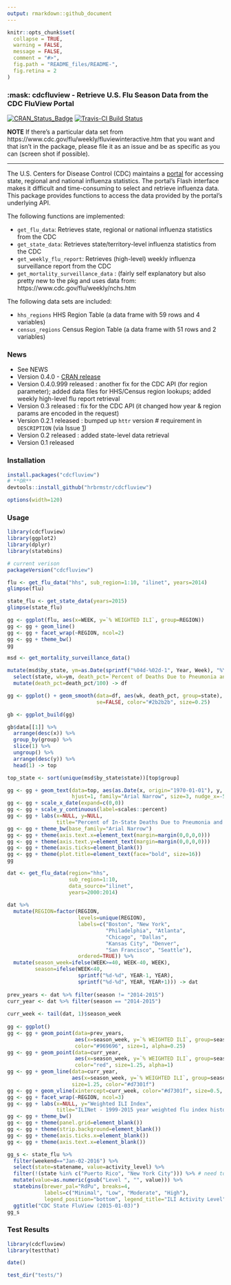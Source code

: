```yaml
---
output: rmarkdown::github_document
---
```


```r
knitr::opts_chunk$set(
  collapse = TRUE,
  warning = FALSE,
  message = FALSE,
  comment = "#>",
  fig.path = "README_files/README-",
  fig.retina = 2
)
```
### :mask: cdcfluview - Retrieve U.S. Flu Season Data from the CDC FluView Portal

[![CRAN_Status_Badge](http://www.r-pkg.org/badges/version/cdcfluview)](https://cran.r-project.org/package=cdcfluview)
[![Travis-CI Build Status](https://travis-ci.org/hrbrmstr/cdcfluview.svg?branch=master)](https://travis-ci.org/hrbrmstr/cdcfluview)

**NOTE** If there's a particular data set from https://www.cdc.gov/flu/weekly/fluviewinteractive.htm that you want and that isn't in the package, please file it as an issue and be as specific as you can (screen shot if possible).

-----

The U.S. Centers for Disease Control (CDC) maintains a [portal](https://gis.cdc.gov/grasp/fluview/fluportaldashboard.html) for accessing state, regional and national influenza statistics. The portal's Flash interface makes it difficult and time-consuming to select and retrieve influenza data. This package provides functions to access the data provided by the portal's underlying API.

The following functions are implemented:

- `get_flu_data`:	Retrieves state, regional or national influenza statistics from the CDC
- `get_state_data`:	Retrieves state/territory-level influenza statistics from the CDC
- `get_weekly_flu_report`:	Retrieves (high-level) weekly influenza surveillance report from the CDC
- `get_mortality_surveillance_data` : (fairly self explanatory but also pretty new to the pkg and uses data from: https://www.cdc.gov/flu/weekly/nchs.htm

The following data sets are included:

- `hhs_regions`	HHS Region Table (a data frame with 59 rows and 4 variables)
- `census_regions`	Census Region Table (a data frame with 51 rows and 2 variables)

### News

- See NEWS
- Version 0.4.0 - [CRAN release](http://cran.r-project.org/web/packages/cdcfluview)
- Version 0.4.0.999 released : another fix for the CDC API (for region parameter); added data files for HHS/Census region lookups; added weekly high-level flu report retrieval
- Version 0.3 released : fix for the CDC API (it changed how year & region params are encoded in the request)
- Version 0.2.1 released : bumped up `httr` version # requirement in `DESCRIPTION` (via Issue [1](https://github.com/hrbrmstr/cdcfluview/issues/1))
- Version 0.2 released : added state-level data retrieval
- Version 0.1 released

### Installation

```r
install.packages("cdcfluview")
# **OR**
devtools::install_github("hrbrmstr/cdcfluview")
```

```r
options(width=120)
```

### Usage

```r
library(cdcfluview)
library(ggplot2)
library(dplyr)
library(statebins)

# current verison
packageVersion("cdcfluview")

flu <- get_flu_data("hhs", sub_region=1:10, "ilinet", years=2014)
glimpse(flu)

state_flu <- get_state_data(years=2015)
glimpse(state_flu)

gg <- ggplot(flu, aes(x=WEEK, y=`% WEIGHTED ILI`, group=REGION))
gg <- gg + geom_line()
gg <- gg + facet_wrap(~REGION, ncol=2)
gg <- gg + theme_bw()
gg
```

```r
msd <- get_mortality_surveillance_data()

mutate(msd$by_state, ym=as.Date(sprintf("%04d-%02d-1", Year, Week), "%Y-%U-%u")) %>% 
  select(state, wk=ym, death_pct=`Percent of Deaths Due to Pneumonia and Influenza`) %>% 
  mutate(death_pct=death_pct/100) -> df

gg <- ggplot() + geom_smooth(data=df, aes(wk, death_pct, group=state), 
                             se=FALSE, color="#2b2b2b", size=0.25) 

gb <- ggplot_build(gg)

gb$data[[1]] %>% 
  arrange(desc(x)) %>% 
  group_by(group) %>% 
  slice(1) %>% 
  ungroup() %>% 
  arrange(desc(y)) %>% 
  head(1) -> top

top_state <- sort(unique(msd$by_state$state))[top$group]

gg <- gg + geom_text(data=top, aes(as.Date(x, origin="1970-01-01"), y, label=top_state),
                     hjust=1, family="Arial Narrow", size=3, nudge_x=-5, nudge_y=-0.001)
gg <- gg + scale_x_date(expand=c(0,0))
gg <- gg + scale_y_continuous(label=scales::percent)
gg <- gg + labs(x=NULL, y=NULL,
                title="Percent of In-State Deaths Due to Pneumonia and Pnfluenza (2010-Present)")
gg <- gg + theme_bw(base_family="Arial Narrow")
gg <- gg + theme(axis.text.x=element_text(margin=margin(0,0,0,0)))
gg <- gg + theme(axis.text.y=element_text(margin=margin(0,0,0,0)))
gg <- gg + theme(axis.ticks=element_blank())
gg <- gg + theme(plot.title=element_text(face="bold", size=16))
gg
```

```r
dat <- get_flu_data(region="hhs", 
                    sub_region=1:10, 
                    data_source="ilinet", 
                    years=2000:2014)
 
dat %>% 
  mutate(REGION=factor(REGION,
                       levels=unique(REGION),
                       labels=c("Boston", "New York",
                                "Philadelphia", "Atlanta",
                                "Chicago", "Dallas",
                                "Kansas City", "Denver",
                                "San Francisco", "Seattle"),
                       ordered=TRUE)) %>%
  mutate(season_week=ifelse(WEEK>=40, WEEK-40, WEEK),
         season=ifelse(WEEK<40,
                       sprintf("%d-%d", YEAR-1, YEAR),
                       sprintf("%d-%d", YEAR, YEAR+1))) -> dat
 
prev_years <- dat %>% filter(season != "2014-2015")
curr_year <- dat %>% filter(season == "2014-2015")
 
curr_week <- tail(dat, 1)$season_week
 
gg <- ggplot()
gg <- gg + geom_point(data=prev_years,
                      aes(x=season_week, y=`% WEIGHTED ILI`, group=season),
                      color="#969696", size=1, alpha=0.25)
gg <- gg + geom_point(data=curr_year,
                      aes(x=season_week, y=`% WEIGHTED ILI`, group=season),
                      color="red", size=1.25, alpha=1)
gg <- gg + geom_line(data=curr_year, 
                     aes(x=season_week, y=`% WEIGHTED ILI`, group=season),
                     size=1.25, color="#d7301f")
gg <- gg + geom_vline(xintercept=curr_week, color="#d7301f", size=0.5, linetype="dashed", alpha=0.5)
gg <- gg + facet_wrap(~REGION, ncol=3)
gg <- gg + labs(x=NULL, y="Weighted ILI Index", 
                title="ILINet - 1999-2015 year weighted flu index history by CDC region\nWeek Ending Jan 3, 2015 (Red == 2014-2015 season)\n")
gg <- gg + theme_bw()
gg <- gg + theme(panel.grid=element_blank())
gg <- gg + theme(strip.background=element_blank())
gg <- gg + theme(axis.ticks.x=element_blank())
gg <- gg + theme(axis.text.x=element_blank())
```

```r
gg_s <- state_flu %>%
  filter(weekend=="Jan-02-2016") %>%
  select(state=statename, value=activity_level) %>%
  filter(!(state %in% c("Puerto Rico", "New York City"))) %>% # need to add PR to statebins
  mutate(value=as.numeric(gsub("Level ", "", value))) %>%
  statebins(brewer_pal="RdPu", breaks=4, 
            labels=c("Minimal", "Low", "Moderate", "High"),
            legend_position="bottom", legend_title="ILI Activity Level") +
  ggtitle("CDC State FluView (2015-01-03)")
gg_s
```

### Test Results

```r
library(cdcfluview)
library(testthat)

date()

test_dir("tests/")
```

